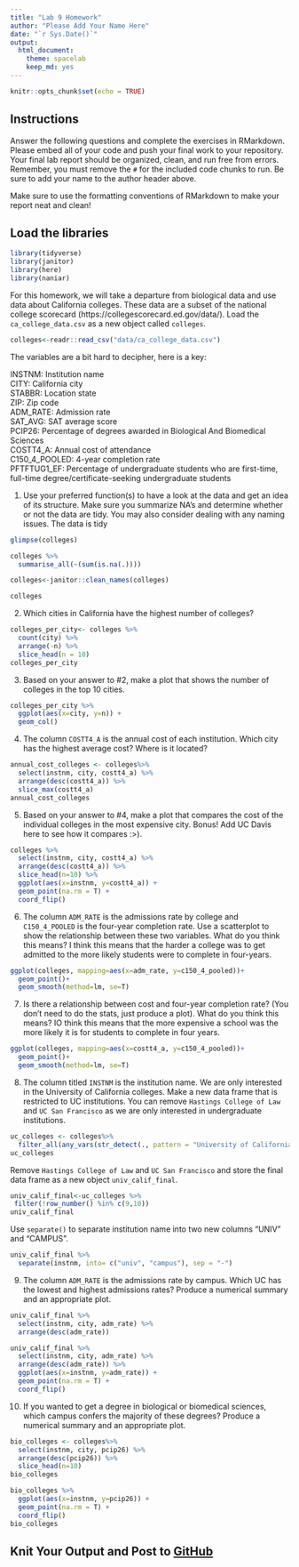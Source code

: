 ```yaml
---
title: "Lab 9 Homework"
author: "Please Add Your Name Here"
date: "`r Sys.Date()`"
output:
  html_document: 
    theme: spacelab
    keep_md: yes
---
```


```r
knitr::opts_chunk$set(echo = TRUE)
```

## Instructions
Answer the following questions and complete the exercises in RMarkdown. Please embed all of your code and push your final work to your repository. Your final lab report should be organized, clean, and run free from errors. Remember, you must remove the `#` for the included code chunks to run. Be sure to add your name to the author header above.  

Make sure to use the formatting conventions of RMarkdown to make your report neat and clean!  

## Load the libraries
```r
library(tidyverse)
library(janitor)
library(here)
library(naniar)
``` 

For this homework, we will take a departure from biological data and use data about California colleges. These data are a subset of the national college scorecard (https://collegescorecard.ed.gov/data/). Load the `ca_college_data.csv` as a new object called `colleges`.
```r
colleges<-readr::read_csv("data/ca_college_data.csv")
```

The variables are a bit hard to decipher, here is a key:  

INSTNM: Institution name  
CITY: California city  
STABBR: Location state  
ZIP: Zip code  
ADM_RATE: Admission rate  
SAT_AVG: SAT average score  
PCIP26: Percentage of degrees awarded in Biological And Biomedical Sciences  
COSTT4_A: Annual cost of attendance  
C150_4_POOLED: 4-year completion rate  
PFTFTUG1_EF: Percentage of undergraduate students who are first-time, full-time degree/certificate-seeking undergraduate students  

1. Use your preferred function(s) to have a look at the data and get an idea of its structure. Make sure you summarize NA's and determine whether or not the data are tidy. You may also consider dealing with any naming issues.
The data is tidy
```r
glimpse(colleges)
```

```r
colleges %>% 
  summarise_all(~(sum(is.na(.))))
```

```r
colleges<-janitor::clean_names(colleges)
```

```r
colleges
```

2. Which cities in California have the highest number of colleges?
```r
colleges_per_city<- colleges %>% 
  count(city) %>%
  arrange(-n) %>% 
  slice_head(n = 10)
colleges_per_city
```

3. Based on your answer to #2, make a plot that shows the number of colleges in the top 10 cities.
```r
colleges_per_city %>% 
  ggplot(aes(x=city, y=n)) +
  geom_col()
```

4. The column `COSTT4_A` is the annual cost of each institution. Which city has the highest average cost? Where is it located?
```r
annual_cost_colleges <- colleges%>% 
  select(instnm, city, costt4_a) %>% 
  arrange(desc(costt4_a)) %>% 
  slice_max(costt4_a)
annual_cost_colleges
```

5. Based on your answer to #4, make a plot that compares the cost of the individual colleges in the most expensive city. Bonus! Add UC Davis here to see how it compares :>).
```r
colleges %>% 
  select(instnm, city, costt4_a) %>%
  arrange(desc(costt4_a)) %>% 
  slice_head(n=10) %>% 
  ggplot(aes(x=instnm, y=costt4_a)) +
  geom_point(na.rm = T) +
  coord_flip()
```

6. The column `ADM_RATE` is the admissions rate by college and `C150_4_POOLED` is the four-year completion rate. Use a scatterplot to show the relationship between these two variables. What do you think this means?
I think this means that the harder a college was to get admitted to the more likely students were to complete in four-years.
```r
ggplot(colleges, mapping=aes(x=adm_rate, y=c150_4_pooled))+
  geom_point()+
  geom_smooth(method=lm, se=T)
```

7. Is there a relationship between cost and four-year completion rate? (You don't need to do the stats, just produce a plot). What do you think this means?
IO think this means that the more expensive a school was the more likely it is for students to complete in four years.
```r
ggplot(colleges, mapping=aes(x=costt4_a, y=c150_4_pooled))+
  geom_point()+
  geom_smooth(method=lm, se=T)
```

8. The column titled `INSTNM` is the institution name. We are only interested in the University of California colleges. Make a new data frame that is restricted to UC institutions. You can remove `Hastings College of Law` and `UC San Francisco` as we are only interested in undergraduate institutions.
```r
uc_colleges <- colleges%>% 
  filter_all(any_vars(str_detect(., pattern = "University of California")))
uc_colleges
```

Remove `Hastings College of Law` and `UC San Francisco` and store the final data frame as a new object `univ_calif_final`.
```r
univ_calif_final<-uc_colleges %>% 
 filter(!row_number() %in% c(9,10))
univ_calif_final
```

Use `separate()` to separate institution name into two new columns "UNIV" and "CAMPUS".
```r
univ_calif_final %>% 
  separate(instnm, into= c("univ", "campus"), sep = "-")
```

9. The column `ADM_RATE` is the admissions rate by campus. Which UC has the lowest and highest admissions rates? Produce a numerical summary and an appropriate plot.
```r
univ_calif_final %>% 
  select(instnm, city, adm_rate) %>%
  arrange(desc(adm_rate)) 
```

```r
univ_calif_final %>% 
  select(instnm, city, adm_rate) %>%
  arrange(desc(adm_rate)) %>% 
  ggplot(aes(x=instnm, y=adm_rate)) +
  geom_point(na.rm = T) +
  coord_flip()
```

10. If you wanted to get a degree in biological or biomedical sciences, which campus confers the majority of these degrees? Produce a numerical summary and an appropriate plot.
```r
bio_colleges <- colleges%>% 
  select(instnm, city, pcip26) %>%
  arrange(desc(pcip26)) %>% 
  slice_head(n=10)
bio_colleges
```

```r
bio_colleges %>% 
  ggplot(aes(x=instnm, y=pcip26)) +
  geom_point(na.rm = T) +
  coord_flip()
bio_colleges
```

## Knit Your Output and Post to [GitHub](https://github.com/FRS417-DataScienceBiologists)